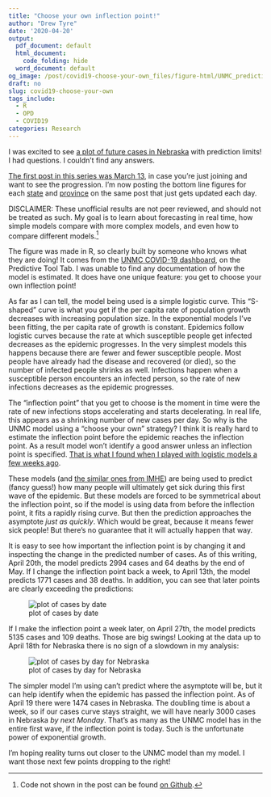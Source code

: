 ```yaml
---
title: "Choose your own inflection point!"
author: "Drew Tyre"
date: '2020-04-20'
output:
  pdf_document: default
  html_document:
    code_folding: hide
  word_document: default
og_image: /post/covid19-choose-your-own_files/figure-html/UNMC_prediction_inf-april13.png
draft: no
slug: covid19-choose-your-own
tags_include:
  - R
  - OPD
  - COVID19
categories: Research
---
```


I was excited to see [a plot of future cases in Nebraska](http://netnebraska.org/article/news/1216913/153-new-covid-19-cases-reported-nebraskas-largest-one-day-increase-yet) with prediction limits! I had questions. I couldn't find any answers. 

[The first post in this series was March 13](/post/covid-19_and_r/), in case you're just joining and
want to see the progression. I'm now posting the bottom line figures for each [state](/post/covid19-bottom-line-usa/) and [province](/post/covid19-bottom-line-canada/) on
the same post that just gets updated each day.

DISCLAIMER: These unofficial results are not peer reviewed, and should not be
treated as such. My goal is to learn about forecasting in real time, 
how simple models compare with more complex models, and even how to compare
different models.[^1] 

The figure was made in R, so clearly built by someone who knows what they are doing! It comes
from the [UNMC COVID-19 dashboard](https://universityofne.maps.arcgis.com/apps/MapSeries/index.html?appid=d68aec6490f2457a8f0156d9f150e954),
on the Predictive Tool Tab. I was unable to find any documentation of how the model is estimated.
It does have one unique feature: you get to choose your own inflection point! 

As far as I can tell, the model being used is a simple logistic curve. This "S-shaped" curve
is what you get if the per capita rate of population growth decreases with increasing population
size. In the exponential models I've been fitting, the per capita rate of growth is constant.
Epidemics follow logistic curves because the rate at which susceptible people get infected 
decreases as the epidemic progresses. In the very simplest models this happens because there 
are fewer and fewer susceptible people. Most people have already had the disease and recovered 
(or died), so the number of infected people shrinks as well. Infections happen when a 
susceptible person encounters an infected person, so the rate of new infections decreases as the
epidemic progresses. 

The "inflection point" that you get to choose is the moment in time were the rate of new infections
stops accelerating and starts decelerating. In real life, this appears as a shrinking number of 
new cases per day. So why is the UNMC model using a "choose your own" strategy? I think it is 
 really hard to estimate the inflection point before the epidemic reaches the inflection point. 
 As a result 
model won't identify a good answer unless an inflection point is specified. 
[That is what I found when I played with logistic models a few weeks ago](/post/covid-19_in_R_V/).

These models (and [the similar ones from IMHE](https://covid19.healthdata.org/united-states-of-america))
are being used to predict (fancy guess!) how many people will ultimately get sick during
this first wave of the epidemic.
But these models are forced to be symmetrical about the inflection point, so if the
model is using data from before the inflection point, it fits a rapidly rising curve. 
But then the prediction approaches the asymptote *just as quickly*. Which would be 
great, because it means fewer sick people! 
But there's no guarantee that it will actually happen that way. 

It is easy to see how important the inflection point is by changing it and inspecting 
the change in the predicted number of cases. As of this writing, April 20th, the model
predicts 2994 cases and 64 deaths by the end of May. If I change the inflection point
back a week, to April 13th, the model predicts 1771 cases and 38 deaths. In addition,
you can see that later points are clearly exceeding the predictions:

![plot of cases by date](/post/covid19-choose-your-own_files/figure-html/UNMC_prediction_inf-april13.png)

If I make the inflection point a week later, on April 27th, the model predicts 5135 cases and 109 deaths.
Those are big swings! Looking at the data up to April 18th for Nebraska there is no
sign of a slowdown in my analysis:

![plot of cases by day for Nebraska](/post/covid19-bottom-line-usa_files/figure-html/Nebraska-1.png)

The simpler model I'm using can't predict where the asymptote will be, but it can help identify
when the epidemic has passed the inflection point. As of April 19 there were 1474 cases in
Nebraska. The doubling time is about a week, so if our cases curve stays straight,
we will have nearly 3000 cases in Nebraska *by next Monday*. That's as many as the UNMC model has in the entire 
first wave, if the inflection point is today. Such is the unfortunate power of exponential growth.

I'm hoping reality turns out closer to the UNMC model than my model. I want those next few points
dropping to the right!






[^1]: Code not shown in the post can be found [on Github](https://github.com/rbind/cheap_shots).


